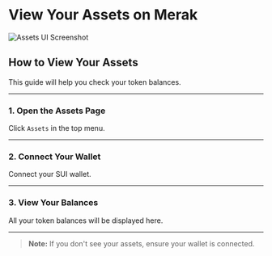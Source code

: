# View Your Assets on Merak

![Assets UI Screenshot](/sui/assets.png)

## How to View Your Assets

This guide will help you check your token balances.

---

### 1. Open the Assets Page

Click `Assets` in the top menu.

---

### 2. Connect Your Wallet

Connect your SUI wallet.

---

### 3. View Your Balances

All your token balances will be displayed here.

---

> **Note:** If you don't see your assets, ensure your wallet is connected.